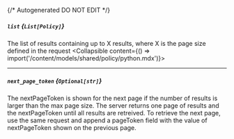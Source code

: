 {/* Autogenerated DO NOT EDIT  */}

##### `list` *{`List[Policy]`}*
The list of results containing up to X results, where X is the page size defined in the request
<Collapsible content={() => import('/content/models/shared/policy/python.mdx')}>
</Collapsible>

---
##### `next_page_token` *{`Optional[str]`}*
The nextPageToken is shown for the next page if the number of results is larger than the max page size. The server returns one page of results and the nextPageToken until all results are retreived. To retrieve the next page, use the same request and append a pageToken field with the value of nextPageToken shown on the previous page.


